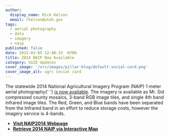 ```yaml
---
author:
  display_name: Rick Kelson
  email: rkelson@utah.gov
tags:
  - aerial photography
  - data
  - imagery
  - naip
published: false
date: 2015-03-05 12:40:33 -0700
title: 2014 NAIP Now Available
category: SGID Updates
cover_image: '/src/images/pillar-blog/default-social-card.png'
cover_image_alt: ugrc social card
---
```



<p>
  The statewide 2014 National Agricultural Imagery Program (NAIP) 1 meter aerial photography{' '}
  <a href="/products/sgid/aerial-photography/naip">is now available</a>. The imagery is available as Mr. Sid compressed
  county mosaics, 3-band RGB image tiles, and single 4th band infrared image tiles. The Red, Green, and Blue bands have
  been separated from the Infrared band in an effort to reduce storage costs, however the imagery service is 4-bands.
</p>
<ul>
  <li>
    <strong>
      <a href="/products/sgid/aerial-photography/naip" target="_blank" rel="noopener">
        Visit NAIP2014 Webpage
      </a>
    </strong>
  </li>
  <li>
    <strong>
      <a href="https://raster.utah.gov/?cat=NAIP%202014%20(1m)" target="_blank" rel="noopener">
        Retrieve 2014 NAIP via Interactive Map
      </a>
    </strong>
  </li>
</ul>

<Contacts subject={frontmatter.title} contactKey="imagery" />

